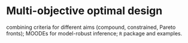 # Multi-objective optimal design {#sec-multiobj}

combining criteria for different aims (compound, constrained, Pareto fronts); MOODEs for model-robust inference; `R` package and examples.